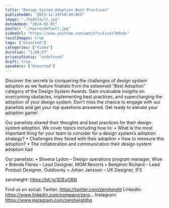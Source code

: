 ```yaml
---
title: "Design System Adoption Best Practices"
publishedAt: "2023-11-15T18:49:02Z"
image: "./hqdefault.jpg"
dateAdded: "2024-02-01"
poster: "./maxresdefault.jpg"
videoUrl: "https://www.youtube.com/watch?v=IiuxYJmHsAc"
localImages: true
tags: ["Unsorted"]
categories: ["Video"]
duration: "1:00:37"
privacyStatus: "undefined"
draft: true
speakers: ["Unsorted"]
---
```

Discover the secrets to conquering the challenges of design system adoption as we feature finalists from the esteemed “Best Adoption” category of the Design System Awards. Gain invaluable insights on overcoming obstacles, implementing best practices, and supercharging the adoption of your design system. Don't miss the chance to engage with our panelists and get your top questions answered. Get ready to elevate your adoption game!

Our panelists shared their thoughts and best practices for their design system adoption. We cover topics including how to:
• What is the most important thing for your team to consider for a design system’s adoption strategy?
• Challenges they faced with their adoption 
• How to measure this adoption?
• The collaboration and communication their design system adoption had

Our panelists:
• Sheena Lydon – Design operations program manager, Wise
• Brenda Flores – Lead Designer, MGM Resorts
• Benjamin Richard – Lead Product Designer, Outdoorsy
• Johan Jansson – UX Designer, IFS

zeroheight: https://bit.ly/3DEvORN

Find us on social:
Twitter: https://twitter.com/zeroheight
LinkedIn: https://www.linkedin.com/company/zero...
Instagram: https://www.instagram.com/zeroheighthq
